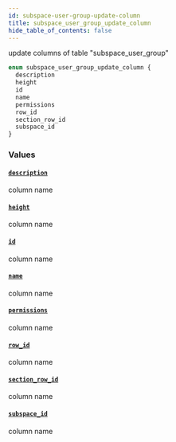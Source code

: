 ```yaml
---
id: subspace-user-group-update-column
title: subspace_user_group_update_column
hide_table_of_contents: false
---
```


update columns of table "subspace_user_group"

```graphql
enum subspace_user_group_update_column {
  description
  height
  id
  name
  permissions
  row_id
  section_row_id
  subspace_id
}
```

### Values

#### [`description`](#)

column name

#### [`height`](#)

column name

#### [`id`](#)

column name

#### [`name`](#)

column name

#### [`permissions`](#)

column name

#### [`row_id`](#)

column name

#### [`section_row_id`](#)

column name

#### [`subspace_id`](#)

column name
